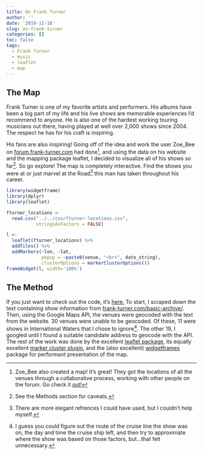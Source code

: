 ```yaml
---
title: On Frank Turner
author: ''
date: '2019-11-18'
slug: on-frank-turner
categories: []
toc: false
tags:
  - Frank Turner
  - music
  - leaflet
  - map
---
```


## The Map

Frank Turner is one of my favorite artists and performers. His albums have been a big part of my life and his live shows are memorable experiences I'd recommend to anyone. He is also one of the hardest working touring musicians out there, having played at well over 2,000 shows since 2004. The respect he has for his craft is inspiring.

His fans are also inspiring! Going off of the idea and work the user Zoe_Bee on <a href="https://forum.frank-turner.com" target='_blank'>forum.frank-turner.com</a> had done[^1], and using the data on his website and the mapping package leaflet, I decided to visualize all of his shows so far[^2]. So go explore! The map is completely interactive. Find the shows you were at or just marvel at the Road[^3] this man has taken throughout his career.

```r
library(widgetframe)
library(dplyr)
library(leaflet)

fturner_locations <-
  read.csv("../../csv/fturner-locations.csv",
           stringsAsFactors = FALSE)

l <- 
  leaflet(fturner_locations) %>%
  addTiles() %>%
  addMarkers(~lon, ~lat,
             popup = ~paste0(venue, "<br>", date_string),
             clusterOptions = markerClusterOptions())
frameWidget(l, width='100%')
```

## The Method

If you just want to check out the code, it's <a href='https://github.com/svitkin/frank-turner-map' target='_blank'>here.</a> To start, I scraped down the text containing show information from <a href='https://frank-turner.com/basic-archive/' target='_blank'>frank-turner.com/basic-archive/</a>. Then, using the Google Maps API, the venues were geocoded with the text from the website. 30 venues were unable to be geocoded. Of these, 11 were shows in International Waters that I chose to ignore[^4]. The other 19, I googled until I found a suitable candidate address to geocode with the API. The rest of the work was done by the excellent <a href='https://rstudio.github.io/leaflet/' target='_blank'>leaflet package</a>, its equally excellent <a href='https://github.com/Leaflet/Leaflet.markercluster' target='_blank'>marker cluster plugin</a>, and the (also excellent) <a href='https://cran.r-project.org/web/packages/widgetframe/' target='_blank'>widgetframes</a> package for performant presentation of the map.

[^1]: Zoe_Bee also created a map! It's great! They got the locations of all the venues through a collaborative process, working with other people on the forum. Go check it <a href='http://www.arcgis.com/home/webmap/viewer.html?webmap=9da0b46715104662b5f48148e394bc7b&extent=-126.3309,31.6552,-93.8772,47.4295' target='_blank'>out!</a>
[^2]: See the Methods section for caveats. 
[^3]: There are more elegant refrences I could have used, but I couldn't help myself.
[^4]: I guess you could figure out the route of the cruise line the show was on, the day and time the cruise ship left, and then try to approximate where the show was based on those factors, but...that felt unnecessary.